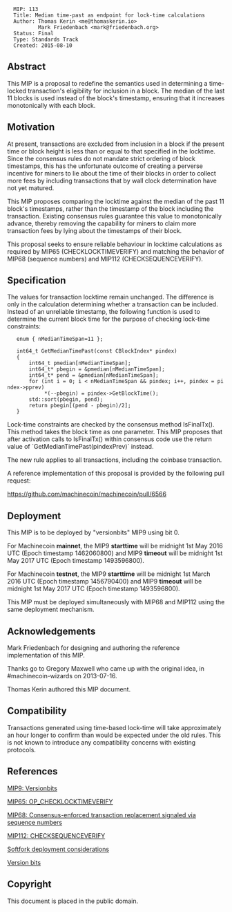<pre>
  MIP: 113
  Title: Median time-past as endpoint for lock-time calculations
  Author: Thomas Kerin <me@thomaskerin.io>
          Mark Friedenbach <mark@friedenbach.org>
  Status: Final
  Type: Standards Track
  Created: 2015-08-10
</pre>


==Abstract==

This MIP is a proposal to redefine the semantics used in determining a
time-locked transaction's eligibility for inclusion in a block. The
median of the last 11 blocks is used instead of the block's timestamp,
ensuring that it increases monotonically with each block.


==Motivation==

At present, transactions are excluded from inclusion in a block if the
present time or block height is less than or equal to that specified
in the locktime. Since the consensus rules do not mandate strict
ordering of block timestamps, this has the unfortunate outcome of
creating a perverse incentive for miners to lie about the time of
their blocks in order to collect more fees by including transactions
that by wall clock determination have not yet matured.

This MIP proposes comparing the locktime against the median of the
past 11 block's timestamps, rather than the timestamp of the block
including the transaction. Existing consensus rules guarantee this
value to monotonically advance, thereby removing the capability for
miners to claim more transaction fees by lying about the timestamps of
their block.

This proposal seeks to ensure reliable behaviour in locktime calculations
as required by MIP65 (CHECKLOCKTIMEVERIFY) and matching the behavior of
MIP68 (sequence numbers) and MIP112 (CHECKSEQUENCEVERIFY).


==Specification==

The values for transaction locktime remain unchanged. The difference is only in 
the calculation determining whether a transaction can be included. Instead of 
an unreliable timestamp, the following function is used to determine the current 
block time for the purpose of checking lock-time constraints:

    enum { nMedianTimeSpan=11 };
    
    int64_t GetMedianTimePast(const CBlockIndex* pindex)
    {
        int64_t pmedian[nMedianTimeSpan];
        int64_t* pbegin = &pmedian[nMedianTimeSpan];
        int64_t* pend = &pmedian[nMedianTimeSpan];
        for (int i = 0; i < nMedianTimeSpan && pindex; i++, pindex = pindex->pprev)
             *(--pbegin) = pindex->GetBlockTime();
        std::sort(pbegin, pend);
        return pbegin[(pend - pbegin)/2];
    }

Lock-time constraints are checked by the consensus method IsFinalTx().
This method takes the block time as one parameter. This MIP proposes
that after activation calls to IsFinalTx() within consensus code use
the return value of `GetMedianTimePast(pindexPrev)` instead.

The new rule applies to all transactions, including the coinbase transaction.

A reference implementation of this proposal is provided by the
following pull request:

https://github.com/machinecoin/machinecoin/pull/6566


==Deployment==

This MIP is to be deployed by "versionbits" MIP9 using bit 0.

For Machinecoin '''mainnet''', the MIP9 '''starttime''' will be midnight 1st May 2016 UTC (Epoch timestamp 1462060800) and MIP9 '''timeout''' will be midnight 1st May 2017 UTC (Epoch timestamp 1493596800).

For Machinecoin '''testnet''', the MIP9 '''starttime''' will be midnight 1st March 2016 UTC (Epoch timestamp 1456790400) and MIP9 '''timeout''' will be midnight 1st May 2017 UTC (Epoch timestamp 1493596800).

This MIP must be deployed simultaneously with MIP68 and MIP112 using the same deployment mechanism.


==Acknowledgements==

Mark Friedenbach for designing and authoring the reference
implementation of this MIP.

Thanks go to Gregory Maxwell who came up with the original idea,
in #machinecoin-wizards on 2013-07-16.

Thomas Kerin authored this MIP document.


==Compatibility==

Transactions generated using time-based lock-time will take
approximately an hour longer to confirm than would be expected under
the old rules. This is not known to introduce any compatibility
concerns with existing protocols.


==References==

[https://github.com/machinecoin/mips/blob/master/mip-0009.mediawiki MIP9: Versionbits]

[https://github.com/machinecoin/mips/blob/master/mip-0065.mediawiki MIP65: OP_CHECKLOCKTIMEVERIFY]

[https://github.com/machinecoin/mips/blob/master/mip-0068.mediawiki MIP68: Consensus-enforced transaction replacement signaled via sequence numbers]

[https://github.com/machinecoin/mips/blob/master/mip-0112.mediawiki MIP112: CHECKSEQUENCEVERIFY]

[http://lists.linuxfoundation.org/pipermail/machinecoin-dev/2015-August/010396.html Softfork deployment considerations]

[https://gist.github.com/sipa/bf69659f43e763540550 Version bits]


==Copyright==

This document is placed in the public domain.
